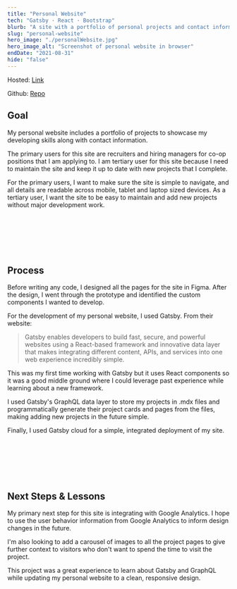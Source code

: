 ```yaml
---
title: "Personal Website"
tech: "Gatsby · React · Bootstrap"
blurb: "A site with a portfolio of personal projects and contact information."
slug: "personal-website"
hero_image: "./personalWebsite.jpg"
hero_image_alt: "Screenshot of personal website in browser"
endDate: "2021-08-31"
hide: "false"
---
```


Hosted: [Link](https://cormaccureton.gatsbyjs.io)

Github: [Repo](https://github.com/Cormac-C/Personal-Site-v2)

## Goal

My personal website includes a portfolio of projects to showcase my developing skills along with contact information.

The primary users for this site are recruiters and hiring managers for co-op positions that I am applying to.
I am tertiary user for this site because I need to maintain the site and keep it up to date with new projects that I complete.

For the primary users, I want to make sure the site is simple to navigate, and all details are readable across mobile, tablet and laptop sized devices.
As a tertiary user, I want the site to be easy to maintain and add new projects without major development work.

<br />
<br />
<br />
<br />
<br />

## Process

Before writing any code, I designed all the pages for the site in Figma.
After the design, I went through the prototype and identified the custom components I wanted to develop.

For the development of my personal website, I used Gatsby.
From their website:

> Gatsby enables developers to build fast, secure, and powerful websites using a React-based framework and innovative data layer that makes integrating different content, APIs, and services into one web experience incredibly simple.

This was my first time working with Gatsby but it uses React components so it was a good middle ground where I could leverage past experience while learning about a new framework.

I used Gatsby's GraphQL data layer to store my projects in .mdx files and programmatically generate their project cards and pages from the files, making adding new projects in the future simple.

Finally, I used Gatsby cloud for a simple, integrated deployment of my site.

<br />
<br />
<br />
<br />
<br />

## Next Steps & Lessons

My primary next step for this site is integrating with Google Analytics.
I hope to use the user behavior information from Google Analytics to inform design changes in the future.

I'm also looking to add a carousel of images to all the project pages to give further context to visitors who don't want to spend the time to visit the project.

This project was a great experience to learn about Gatsby and GraphQL while updating my personal website to a clean, responsive design.

<br />
<br />
<br />
<br />
<br />
